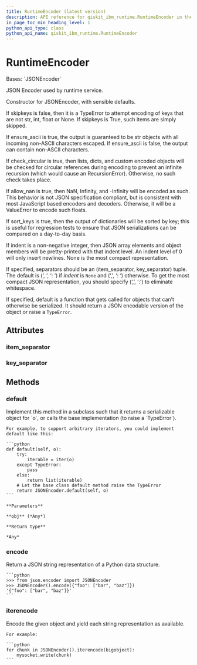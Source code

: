 ```yaml
---
title: RuntimeEncoder (latest version)
description: API reference for qiskit_ibm_runtime.RuntimeEncoder in the latest version of qiskit-ibm-runtime
in_page_toc_min_heading_level: 1
python_api_type: class
python_api_name: qiskit_ibm_runtime.RuntimeEncoder
---
```


# RuntimeEncoder

<Class id="qiskit_ibm_runtime.RuntimeEncoder" isDedicatedPage={true} github="https://github.com/Qiskit/qiskit-ibm-runtime/tree/stable/0.41/qiskit_ibm_runtime/utils/json.py#L240-L417" signature="RuntimeEncoder(*, skipkeys=False, ensure_ascii=True, check_circular=True, allow_nan=True, sort_keys=False, indent=None, separators=None, default=None)" modifiers="class">
  Bases: `JSONEncoder`

  JSON Encoder used by runtime service.

  Constructor for JSONEncoder, with sensible defaults.

  If skipkeys is false, then it is a TypeError to attempt encoding of keys that are not str, int, float or None. If skipkeys is True, such items are simply skipped.

  If ensure\_ascii is true, the output is guaranteed to be str objects with all incoming non-ASCII characters escaped. If ensure\_ascii is false, the output can contain non-ASCII characters.

  If check\_circular is true, then lists, dicts, and custom encoded objects will be checked for circular references during encoding to prevent an infinite recursion (which would cause an RecursionError). Otherwise, no such check takes place.

  If allow\_nan is true, then NaN, Infinity, and -Infinity will be encoded as such. This behavior is not JSON specification compliant, but is consistent with most JavaScript based encoders and decoders. Otherwise, it will be a ValueError to encode such floats.

  If sort\_keys is true, then the output of dictionaries will be sorted by key; this is useful for regression tests to ensure that JSON serializations can be compared on a day-to-day basis.

  If indent is a non-negative integer, then JSON array elements and object members will be pretty-printed with that indent level. An indent level of 0 will only insert newlines. None is the most compact representation.

  If specified, separators should be an (item\_separator, key\_separator) tuple. The default is (’, ‘, ‘: ‘) if *indent* is `None` and (‘,’, ‘: ‘) otherwise. To get the most compact JSON representation, you should specify (‘,’, ‘:’) to eliminate whitespace.

  If specified, default is a function that gets called for objects that can’t otherwise be serialized. It should return a JSON encodable version of the object or raise a `TypeError`.

  ## Attributes

  ### item\_separator

  <Attribute id="qiskit_ibm_runtime.RuntimeEncoder.item_separator" attributeValue="', '" />

  ### key\_separator

  <Attribute id="qiskit_ibm_runtime.RuntimeEncoder.key_separator" attributeValue="': '" />

  ## Methods

  ### default

  <Function id="qiskit_ibm_runtime.RuntimeEncoder.default" github="https://github.com/Qiskit/qiskit-ibm-runtime/tree/stable/0.41/qiskit_ibm_runtime/utils/json.py#L243-L417" signature="default(obj)">
    Implement this method in a subclass such that it returns a serializable object for `o`, or calls the base implementation (to raise a `TypeError`).

    For example, to support arbitrary iterators, you could implement default like this:

    ```python
    def default(self, o):
        try:
            iterable = iter(o)
        except TypeError:
            pass
        else:
            return list(iterable)
        # Let the base class default method raise the TypeError
        return JSONEncoder.default(self, o)
    ```

    **Parameters**

    **obj** (*Any*)

    **Return type**

    *Any*
  </Function>

  ### encode

  <Function id="qiskit_ibm_runtime.RuntimeEncoder.encode" signature="encode(o)">
    Return a JSON string representation of a Python data structure.

    ```python
    >>> from json.encoder import JSONEncoder
    >>> JSONEncoder().encode({"foo": ["bar", "baz"]})
    '{"foo": ["bar", "baz"]}'
    ```
  </Function>

  ### iterencode

  <Function id="qiskit_ibm_runtime.RuntimeEncoder.iterencode" signature="iterencode(o, _one_shot=False)">
    Encode the given object and yield each string representation as available.

    For example:

    ```python
    for chunk in JSONEncoder().iterencode(bigobject):
        mysocket.write(chunk)
    ```
  </Function>
</Class>

